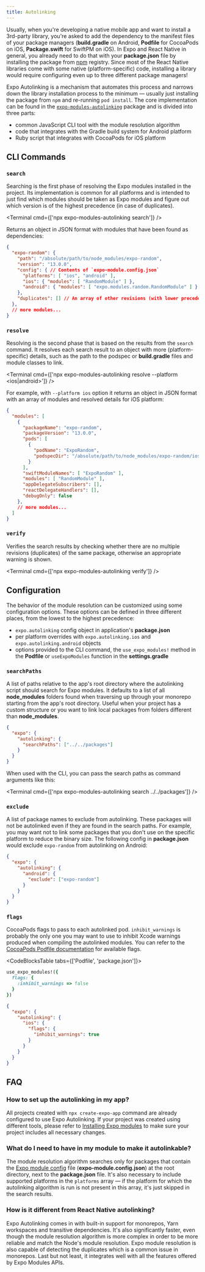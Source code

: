 ```yaml
---
title: Autolinking
---
```



Usually, when you're developing a native mobile app and want to install a 3rd-party library, you're asked to add the dependency to the manifest files of your package managers (**build.gradle** on Android, **Podfile** for CocoaPods on iOS, **Package.swift** for SwiftPM on iOS).
In Expo and React Native in general, you already need to do that with your **package.json** file by installing the package from [npm](https://www.npmjs.com) registry. Since most of the React Native libraries come with some native (platform-specific) code,
installing a library would require configuring even up to three different package managers!

Expo Autolinking is a mechanism that automates this process and narrows down the library installation process to the minimum — usually just installing the package from `npm` and re-running `pod install`.
The core implementation can be found in the [`expo-modules-autolinking`](https://github.com/expo/expo/tree/main/packages/expo-modules-autolinking) package and is divided into three parts:
- common JavaScript CLI tool with the module resolution algorithm
- code that integrates with the Gradle build system for Android platform
- Ruby script that integrates with CocoaPods for iOS platform

## CLI Commands

<APIBox>

### `search`

Searching is the first phase of resolving the Expo modules installed in the project. Its implementation is common for all platforms and is intended to
just find which modules should be taken as Expo modules and figure out which version is of the highest precedence (in case of duplicates).

<Terminal cmd={['npx expo-modules-autolinking search']} />

Returns an object in JSON format with modules that have been found as dependencies:

```json
{
  "expo-random": {
    "path": "/absolute/path/to/node_modules/expo-random",
    "version": "13.0.0",
    "config": { // Contents of `expo-module.config.json`
      "platforms": [ "ios", "android" ],
      "ios": { "modules": [ "RandomModule" ] },
      "android": { "modules": [ "expo.modules.random.RandomModule" ] }
    },
    "duplicates": [] // An array of other revisions (with lower precedence) of the same module
  },
  // more modules...
}
```

</APIBox>
<APIBox>

### `resolve`

Resolving is the second phase that is based on the results from the `search` command. It resolves each search result to an object with more (platform-specific) details,
such as the path to the podspec or **build.gradle** files and module classes to link.

<Terminal cmd={['npx expo-modules-autolinking resolve --platform <ios|android>']} />

For example, with `--platform ios` option it returns an object in JSON format with an array of modules and resolved details for iOS platform:

```json
{
  "modules": [
    {
      "packageName": "expo-random",
      "packageVersion": "13.0.0",
      "pods": [
        {
          "podName": "ExpoRandom",
          "podspecDir": "/absolute/path/to/node_modules/expo-random/ios"
        }
      ],
      "swiftModuleNames": [ "ExpoRandom" ],
      "modules": [ "RandomModule" ],
      "appDelegateSubscribers": [],
      "reactDelegateHandlers": [],
      "debugOnly": false
    },
    // more modules...
  ]
}
```

</APIBox>
<APIBox>

### `verify`

Verifies the search results by checking whether there are no multiple revisions (duplicates) of the same package, otherwise an appropriate warning is shown.

<Terminal cmd={['npx expo-modules-autolinking verify']} />

</APIBox>

## Configuration

The behavior of the module resolution can be customized using some configuration options. These options can be defined in three different places, from the lowest to the highest precedence:
- `expo.autolinking` config object in application's **package.json**
- per platform overrides with `expo.autolinking.ios` and `expo.autolinking.android` objects
- options provided to the CLI command, the `use_expo_modules!` method in the **Podfile** or `useExpoModules` function in the **settings.gradle**

<APIBox>

### `searchPaths`

A list of paths relative to the app's root directory where the autolinking script should search for Expo modules.
It defaults to a list of all **node_modules** folders found when traversing up through your monorepo starting from the app's root directory.
Useful when your project has a custom structure or you want to link local packages from folders different than **node_modules**.

```json package.json
{
  "expo": {
    "autolinking": {
      "searchPaths": ["../../packages"]
    }
  }
}
```

When used with the CLI, you can pass the search paths as command arguments like this:

<Terminal cmd={['npx expo-modules-autolinking search ../../packages']} />

</APIBox>
<APIBox>

### `exclude`

A list of package names to exclude from autolinking. These packages will not be autolinked even if they are found in the search paths.
For example, you may want not to link some packages that you don't use on the specific platform to reduce the binary size.
The following config in **package.json** would exclude `expo-random` from autolinking on Android:

```json package.json
{
  "expo": {
    "autolinking": {
      "android": {
        "exclude": ["expo-random"]
      }
    }
  }
}
```

</APIBox>
<APIBox platforms={['ios']}>

### `flags`

CocoaPods flags to pass to each autolinked pod. `inhibit_warnings` is probably the only one you may want to use to inhibit Xcode warnings produced when compiling the autolinked modules.
You can refer to the [CocoaPods Podfile documentation](https://guides.cocoapods.org/syntax/podfile.html#pod) for available flags.

<CodeBlocksTable tabs={['Podfile', 'package.json']}>

```ruby
use_expo_modules!({
  flags: {
    :inhibit_warnings => false
  }
})
```

```json
{
  "expo": {
    "autolinking": {
      "ios": {
        "flags": {
          "inhibit_warnings": true
        }
      }
    }
  }
}
```

</CodeBlocksTable>

</APIBox>

## FAQ

### How to set up the autolinking in my app?

All projects created with `npx create-expo-app` command are already configured to use Expo Autolinking. If your project was created using different tools,
please refer to [Installing Expo modules](/bare/installing-expo-modules) to make sure your project includes all necessary changes.

### What do I need to have in my module to make it autolinkable?

The module resolution algorithm searches only for packages that contain the [Expo module config](./module-config.mdx) file (**expo-module.config.json**) at the root directory, next to the **package.json** file.
It's also necessary to include supported platforms in the `platforms` array — if the platform for which the autolinking algorithm is run is not present in this array, it's just skipped in the search results.

### How is it different from React Native autolinking?

Expo Autolinking comes in with built-in support for monorepos, Yarn workspaces and transitive dependencies.
It's also significantly faster, even though the module resolution algorithm is more complex in order to be more reliable and match the Node's module resolution.
Expo module resolution is also capable of detecting the duplicates which is a common issue in monorepos. Last but not least, it integrates well with all the features offered by Expo Modules APIs.
